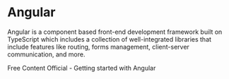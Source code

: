 # Angular

Angular is a component based front-end development framework built on TypeScript which includes a collection of well-integrated libraries that include features like routing, forms management, client-server communication, and more.

<ResourceGroupTitle>Free Content</ResourceGroupTitle>
<BadgeLink badgeText='Read' colorScheme='blue' href='https://angular.io/start'>
  Official - Getting started with Angular
</BadgeLink>
